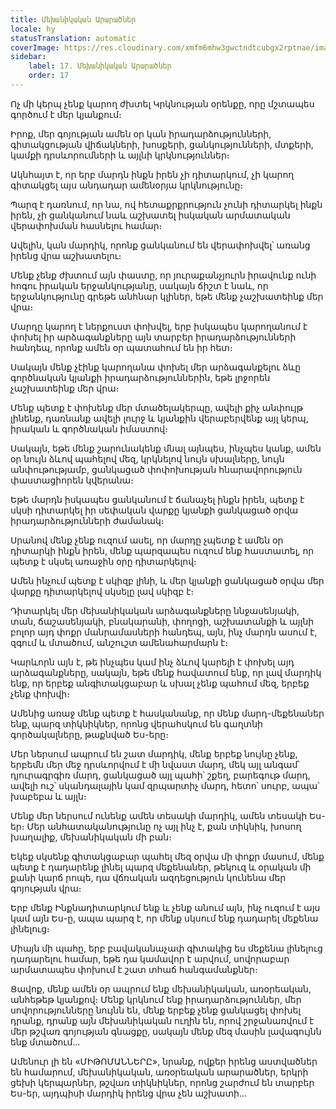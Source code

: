 ```yaml
---
title: Մեխանիկական Արարածներ
locale: hy
statusTranslation: automatic
coverImage: https://res.cloudinary.com/xmfm6mhw3gwctndtcubgx2rptnae/image/upload/v1740468922/small_cover_tratado_de_psicologia_revolucionaria_a4c0dca4e0.webp
sidebar:
    label: 17. Մեխանիկական Արարածներ
    order: 17
---
```

Ոչ մի կերպ չենք կարող ժխտել Կրկնության օրենքը, որը մշտապես գործում է մեր կյանքում։

Իրոք, մեր գոյության ամեն օր կան իրադարձությունների, գիտակցության վիճակների, խոսքերի, ցանկությունների, մտքերի, կամքի դրսևորումների և այլնի կրկնություններ։

Ակնհայտ է, որ երբ մարդն ինքն իրեն չի դիտարկում, չի կարող գիտակցել այս անդադար ամենօրյա կրկնությունը։

Պարզ է դառնում, որ նա, ով հետաքրքրություն չունի դիտարկել ինքն իրեն, չի ցանկանում նաև աշխատել իսկական արմատական վերափոխման հասնելու համար։

Ավելին, կան մարդիկ, որոնք ցանկանում են վերափոխվել՝ առանց իրենց վրա աշխատելու։

Մենք չենք ժխտում այն փաստը, որ յուրաքանչյուրն իրավունք ունի հոգու իրական երջանկությանը, սակայն ճիշտ է նաև, որ երջանկությունը գրեթե անհնար կլիներ, եթե մենք չաշխատեինք մեր վրա։

Մարդը կարող է ներքուստ փոխվել, երբ իսկապես կարողանում է փոխել իր արձագանքները այն տարբեր իրադարձությունների հանդեպ, որոնք ամեն օր պատահում են իր հետ։

Սակայն մենք չէինք կարողանա փոխել մեր արձագանքելու ձևը գործնական կյանքի իրադարձություններին, եթե լրջորեն չաշխատեինք մեր վրա։

Մենք պետք է փոխենք մեր մտածելակերպը, ավելի քիչ անփույթ լինենք, դառնանք ավելի լուրջ և կյանքին վերաբերվենք այլ կերպ, իրական և գործնական իմաստով։

Սակայն, եթե մենք շարունակենք մնալ այնպես, ինչպես կանք, ամեն օր նույն ձևով պահելով մեզ, կրկնելով նույն սխալները, նույն անփութությամբ, ցանկացած փոփոխության հնարավորություն փաստացիորեն կվերանա։

Եթե մարդն իսկապես ցանկանում է ճանաչել ինքն իրեն, պետք է սկսի դիտարկել իր սեփական վարքը կյանքի ցանկացած օրվա իրադարձությունների ժամանակ։

Սրանով մենք չենք ուզում ասել, որ մարդը չպետք է ամեն օր դիտարկի ինքն իրեն, մենք պարզապես ուզում ենք հաստատել, որ պետք է սկսել առաջին օրը դիտարկելով։

Ամեն ինչում պետք է սկիզբ լինի, և մեր կյանքի ցանկացած օրվա մեր վարքը դիտարկելով սկսելը լավ սկիզբ է։

Դիտարկել մեր մեխանիկական արձագանքները ննջասենյակի, տան, ճաշասենյակի, բնակարանի, փողոցի, աշխատանքի և այլնի բոլոր այդ փոքր մանրամասների հանդեպ, այն, ինչ մարդն ասում է, զգում և մտածում, անշուշտ ամենահարմարն է։

Կարևորն այն է, թե ինչպես կամ ինչ ձևով կարելի է փոխել այդ արձագանքները, սակայն, եթե մենք հավատում ենք, որ լավ մարդիկ ենք, որ երբեք անգիտակցաբար և սխալ չենք պահում մեզ, երբեք չենք փոխվի։

Ամենից առաջ մենք պետք է հասկանանք, որ մենք մարդ-մեքենաներ ենք, պարզ տիկնիկներ, որոնց վերահսկում են գաղտնի գործակալները, թաքնված Ես-երը։

Մեր ներսում ապրում են շատ մարդիկ, մենք երբեք նույնը չենք, երբեմն մեր մեջ դրսևորվում է մի նվաստ մարդ, մեկ այլ անգամ՝ դյուրագրգիռ մարդ, ցանկացած այլ պահի՝ շքեղ, բարեգութ մարդ, ավելի ուշ՝ սկանդալային կամ զրպարտիչ մարդ, հետո՝ սուրբ, ապա՝ խաբեբա և այլն։

Մենք մեր ներսում ունենք ամեն տեսակի մարդիկ, ամեն տեսակի Ես-եր։ Մեր անհատականությունը ոչ այլ ինչ է, քան տիկնիկ, խոսող խաղալիք, մեխանիկական մի բան։

Եկեք սկսենք գիտակցաբար պահել մեզ օրվա մի փոքր մասում, մենք պետք է դադարենք լինել պարզ մեքենաներ, թեկուզ և օրական մի քանի կարճ րոպե, դա վճռական ազդեցություն կունենա մեր գոյության վրա։

Երբ մենք Ինքնադիտարկում ենք և չենք անում այն, ինչ ուզում է այս կամ այն Ես-ը, ապա պարզ է, որ մենք սկսում ենք դադարել մեքենա լինելուց։

Միայն մի պահը, երբ բավականաչափ գիտակից ես մեքենա լինելուց դադարելու համար, եթե դա կամավոր է արվում, սովորաբար արմատապես փոխում է շատ տհաճ հանգամանքներ։

Ցավոք, մենք ամեն օր ապրում ենք մեխանիկական, առօրեական, անհեթեթ կյանքով։ Մենք կրկնում ենք իրադարձություններ, մեր սովորությունները նույնն են, մենք երբեք չենք ցանկացել փոխել դրանք, դրանք այն մեխանիկական ուղին են, որով շրջանառվում է մեր թշվառ գոյության գնացքը, սակայն մենք մեզ մասին լավագույնն ենք մտածում...

Ամենուր լի են «ՄԻԹՈՄԱՆՆԵՐԸ», նրանք, ովքեր իրենց աստվածներ են համարում, մեխանիկական, առօրեական արարածներ, երկրի ցեխի կերպարներ, թշվառ տիկնիկներ, որոնց շարժում են տարբեր Ես-եր, այդպիսի մարդիկ իրենց վրա չեն աշխատի...
